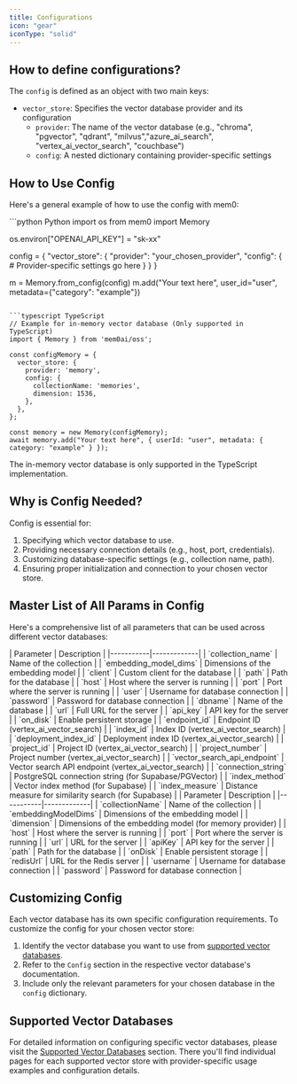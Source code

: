 ```yaml
---
title: Configurations
icon: "gear"
iconType: "solid"
---
```


## How to define configurations?

The `config` is defined as an object with two main keys:
- `vector_store`: Specifies the vector database provider and its configuration
  - `provider`: The name of the vector database (e.g., "chroma", "pgvector", "qdrant", "milvus","azure_ai_search", "vertex_ai_vector_search", "couchbase")
  - `config`: A nested dictionary containing provider-specific settings


## How to Use Config

Here's a general example of how to use the config with mem0:

<CodeGroup>
```python Python
import os
from mem0 import Memory

os.environ["OPENAI_API_KEY"] = "sk-xx"

config = {
    "vector_store": {
        "provider": "your_chosen_provider",
        "config": {
            # Provider-specific settings go here
        }
    }
}

m = Memory.from_config(config)
m.add("Your text here", user_id="user", metadata={"category": "example"})
```

```typescript TypeScript
// Example for in-memory vector database (Only supported in TypeScript)
import { Memory } from 'mem0ai/oss';

const configMemory = {
  vector_store: {
    provider: 'memory',
    config: {
      collectionName: 'memories',
      dimension: 1536,
    },
  },
};

const memory = new Memory(configMemory);
await memory.add("Your text here", { userId: "user", metadata: { category: "example" } });
```
</CodeGroup>

<Note>
  The in-memory vector database is only supported in the TypeScript implementation.
</Note>

## Why is Config Needed?

Config is essential for:
1. Specifying which vector database to use.
2. Providing necessary connection details (e.g., host, port, credentials).
3. Customizing database-specific settings (e.g., collection name, path).
4. Ensuring proper initialization and connection to your chosen vector store.

## Master List of All Params in Config

Here's a comprehensive list of all parameters that can be used across different vector databases:

<Tabs>
<Tab title="Python">
| Parameter | Description |
|-----------|-------------|
| `collection_name` | Name of the collection |
| `embedding_model_dims` | Dimensions of the embedding model |
| `client` | Custom client for the database |
| `path` | Path for the database |
| `host` | Host where the server is running |
| `port` | Port where the server is running |
| `user` | Username for database connection |
| `password` | Password for database connection |
| `dbname` | Name of the database |
| `url` | Full URL for the server |
| `api_key` | API key for the server |
| `on_disk` | Enable persistent storage |
| `endpoint_id` | Endpoint ID (vertex_ai_vector_search) |
| `index_id` | Index ID (vertex_ai_vector_search) |
| `deployment_index_id` | Deployment index ID (vertex_ai_vector_search) |
| `project_id` | Project ID (vertex_ai_vector_search) |
| `project_number` | Project number (vertex_ai_vector_search) |
| `vector_search_api_endpoint` | Vector search API endpoint (vertex_ai_vector_search) |
| `connection_string` | PostgreSQL connection string (for Supabase/PGVector) |
| `index_method` | Vector index method (for Supabase) |
| `index_measure` | Distance measure for similarity search (for Supabase) |
</Tab>
<Tab title="TypeScript">
| Parameter | Description |
|-----------|-------------|
| `collectionName` | Name of the collection |
| `embeddingModelDims` | Dimensions of the embedding model |
| `dimension` | Dimensions of the embedding model (for memory provider) |
| `host` | Host where the server is running |
| `port` | Port where the server is running |
| `url` | URL for the server |
| `apiKey` | API key for the server |
| `path` | Path for the database |
| `onDisk` | Enable persistent storage |
| `redisUrl` | URL for the Redis server |
| `username` | Username for database connection |
| `password` | Password for database connection |
</Tab>
</Tabs>

## Customizing Config

Each vector database has its own specific configuration requirements. To customize the config for your chosen vector store:

1. Identify the vector database you want to use from [supported vector databases](./dbs).
2. Refer to the `Config` section in the respective vector database's documentation.
3. Include only the relevant parameters for your chosen database in the `config` dictionary.

## Supported Vector Databases

For detailed information on configuring specific vector databases, please visit the [Supported Vector Databases](./dbs) section. There you'll find individual pages for each supported vector store with provider-specific usage examples and configuration details.
